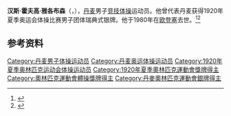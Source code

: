 {{NoteTA|G1=Sports}}
'''汉斯·霍夫高·雅各布森'''（{{lang-da|Hans Hovgaard Jakobsen}}，{{bd|1895年|2月20日|1980年|10月17日}}），[[丹麦|丹麦]]男子[[竞技体操|竞技体操]]运动员。他曾代表丹麦获得1920年夏季奥运会体操比赛男子团体瑞典式银牌。他于1980年在[[欧登塞|欧登塞]]去世。<ref>{{Cite web|title=Hans HOVGAARD|url=https://www.olympic.org/hans-hovgaard|accessdate=2021-03-29|work=International Olympic Committee}}</ref><ref>{{cite web|url=https://www.olympedia.org/athletes/29642|title=Hans Hovgaard Jakobsen|work=Olympedia|accessdate=2021-03-30|archive-date=2020-06-06|archive-url=https://web.archive.org/web/20200606074910/https://www.olympedia.org/athletes/29642|dead-url=no}}</ref>

== 参考资料 ==
{{reflist}}

{{Authority control}}
{{DEFAULTSORT:Jakobsen, Hans}}
[[Category:丹麦男子体操运动员|Category:丹麦男子体操运动员]]
[[Category:丹麦奥运体操运动员|Category:丹麦奥运体操运动员]]
[[Category:1920年夏季奥林匹克运动会体操运动员|Category:1920年夏季奥林匹克运动会体操运动员]]
[[Category:1920年夏季奧林匹克運動會獎牌得主|Category:1920年夏季奧林匹克運動會獎牌得主]]
[[Category:奧林匹克運動會體操獎牌得主|Category:奧林匹克運動會體操獎牌得主]]
[[Category:丹麥奧林匹克運動會銀牌得主|Category:丹麥奧林匹克運動會銀牌得主]]